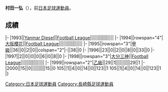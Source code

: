 {{Infobox football biography
|name=村田一弘
|image=
|fullname=村田一弘
|birth_date={{Birth date and age|1969|5|12}}
|cityofbirth=[[長崎縣|長崎縣]]
|countryofbirth=[[日本|日本]]
|position=[[後衛_(足球)|後衛]]
|currentclub=
|years=?<br/>1993-1997<br/>1998-2000
|clubs=[[三菱重工長崎SC|三菱重工長崎]]<br/>[[大阪櫻花|Yanmar Diesel/大阪櫻花]]<br/>[[大分三神|大分三神]]
|caps(goals)=
|nationalyears=
|nationalteam=
|nationalcaps(goals)=
}}
'''村田一弘'''（{{Bd|1969年|5月12日||}}），前[[日本|日本]][[足球|足球]][[運動員|運動員]]。

==成績==
{{Football player club statistics 1|YYN}}
{{Football player club statistics 2|JPN|YYN}}
|-
|1993||[[大阪櫻花|Yanmar Diesel]]||[[Japan_Football_League|Football League]]||||||||||||||||
|-
|1994||rowspan="4"|[[大阪櫻花|大阪櫻花]]||[[Japan_Football_League|Football League]]||||||||||||||||
|-
|1995||rowspan="3"|[[日本職業足球甲級聯賽|甲級]]||36||0||2||0||colspan="2"|-||38||0
|-
|1996||23||0||2||0||8||0||33||0
|-
|1997||2||0||0||0||6||0||8||0
|-
|1998||rowspan="3"|[[大分三神|大分三神]]||[[Japan_Football_League|Football League]]||||||||||||||||
|-
|1999||rowspan="2"|[[日本職業足球乙級聯賽|乙級]]||29||1||||||||||29||1
|-
|2000||15||0||||||||||15||0
{{Football player club statistics 3|1|JPN}}105||1||4||0||14||0||123||1
{{Football player club statistics 5}}105||1||4||0||14||0||123||1
|}

{{Japan-sport-bio-stub}}
{{Soccer-player-stub}}
[[Category:日本足球運動員|Category:日本足球運動員]]
[[Category:長崎縣足球運動員|Category:長崎縣足球運動員]]